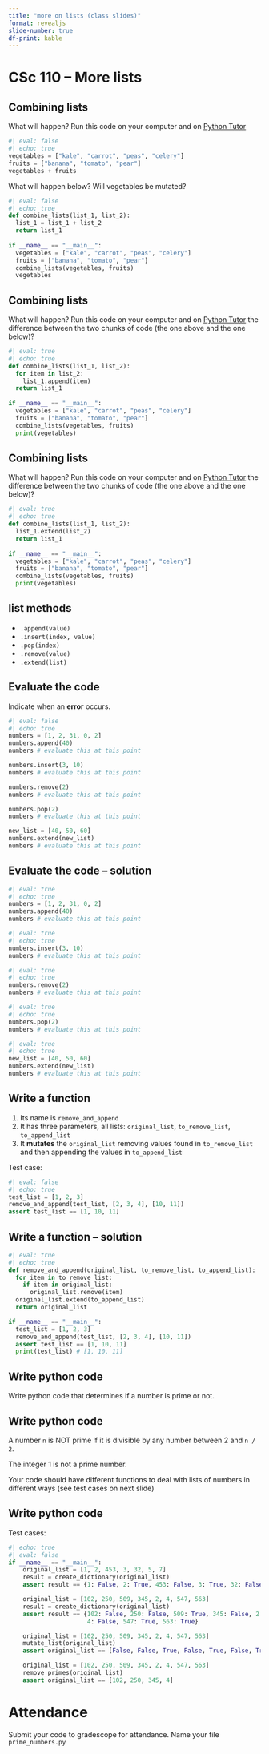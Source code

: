 ```yaml
---
title: "more on lists (class slides)"
format: revealjs
slide-number: true
df-print: kable
---
```


# CSc 110 -- More lists


## Combining lists

What will happen? Run this code on your computer and on [Python Tutor](https://pythontutor.com/visualize.html)

```python
#| eval: false
#| echo: true
vegetables = ["kale", "carrot", "peas", "celery"]
fruits = ["banana", "tomato", "pear"]
vegetables + fruits
```

What will happen below? Will vegetables be mutated?

```python
#| eval: false
#| echo: true
def combine_lists(list_1, list_2):
  list_1 = list_1 + list_2
  return list_1
  
if __name__ == "__main__":
  vegetables = ["kale", "carrot", "peas", "celery"]
  fruits = ["banana", "tomato", "pear"]
  combine_lists(vegetables, fruits)
  vegetables
```

## Combining lists

What will happen? Run this code on your computer and on [Python Tutor](https://pythontutor.com/visualize.html) the difference between the two chunks of code (the one above and the one below)?

```python
#| eval: true
#| echo: true
def combine_lists(list_1, list_2):
  for item in list_2:
    list_1.append(item)
  return list_1
  
if __name__ == "__main__":
  vegetables = ["kale", "carrot", "peas", "celery"]
  fruits = ["banana", "tomato", "pear"]
  combine_lists(vegetables, fruits)
  print(vegetables)
```

## Combining lists

What will happen? Run this code on your computer and on [Python Tutor](https://pythontutor.com/visualize.html) the difference between the two chunks of code (the one above and the one below)?

```python
#| eval: true
#| echo: true
def combine_lists(list_1, list_2):
  list_1.extend(list_2)
  return list_1
  
if __name__ == "__main__":
  vegetables = ["kale", "carrot", "peas", "celery"]
  fruits = ["banana", "tomato", "pear"]
  combine_lists(vegetables, fruits)
  print(vegetables)
```

## list methods

* `.append(value)`
* `.insert(index, value)`
* `.pop(index)`
* `.remove(value)`
* `.extend(list)`

## Evaluate the code

Indicate when an **error** occurs.

```python
#| eval: false
#| echo: true
numbers = [1, 2, 31, 0, 2]
numbers.append(40)
numbers # evaluate this at this point

numbers.insert(3, 10)
numbers # evaluate this at this point

numbers.remove(2)
numbers # evaluate this at this point

numbers.pop(2)
numbers # evaluate this at this point

new_list = [40, 50, 60]
numbers.extend(new_list)
numbers # evaluate this at this point
```

## Evaluate the code -- solution

```python
#| eval: true
#| echo: true
numbers = [1, 2, 31, 0, 2]
numbers.append(40)
numbers # evaluate this at this point
```


```python
#| eval: true
#| echo: true
numbers.insert(3, 10)
numbers # evaluate this at this point
```


```python
#| eval: true
#| echo: true
numbers.remove(2)
numbers # evaluate this at this point
```


```python
#| eval: true
#| echo: true
numbers.pop(2)
numbers # evaluate this at this point
```


```python
#| eval: true
#| echo: true
new_list = [40, 50, 60]
numbers.extend(new_list)
numbers # evaluate this at this point
```

## Write a function

1. Its name is `remove_and_append`
1. It has three parameters, all lists: `original_list`, `to_remove_list`, `to_append_list`
1. It **mutates** the `original_list` removing values found in `to_remove_list` and then appending the values in `to_append_list`

Test case:
```python
#| eval: false
#| echo: true
test_list = [1, 2, 3]
remove_and_append(test_list, [2, 3, 4], [10, 11])
assert test_list == [1, 10, 11]
```

## Write a function -- solution

```python
#| eval: true
#| echo: true
def remove_and_append(original_list, to_remove_list, to_append_list):
  for item in to_remove_list:
    if item in original_list:
      original_list.remove(item)
  original_list.extend(to_append_list)
  return original_list

if __name__ == "__main__":
  test_list = [1, 2, 3]
  remove_and_append(test_list, [2, 3, 4], [10, 11])
  assert test_list == [1, 10, 11]
  print(test_list) # [1, 10, 11]
```

## Write python code

Write python code that determines if a number is prime or not. 

## Write python code

A number `n` is NOT prime if it is divisible by any number between 2 and `n / 2`.

The integer 1 is not a prime number.

Your code should have different functions to deal with lists of numbers in different ways (see test cases on next slide)

## Write python code

Test cases:

```python
#| echo: true
#| eval: false
if __name__ == "__main__":
    original_list = [1, 2, 453, 3, 32, 5, 7]
    result = create_dictionary(original_list)
    assert result == {1: False, 2: True, 453: False, 3: True, 32: False, 5: True, 7: True}

    original_list = [102, 250, 509, 345, 2, 4, 547, 563]
    result = create_dictionary(original_list)
    assert result == {102: False, 250: False, 509: True, 345: False, 2: True,
                      4: False, 547: True, 563: True}

    original_list = [102, 250, 509, 345, 2, 4, 547, 563]
    mutate_list(original_list)
    assert original_list == [False, False, True, False, True, False, True, True]

    original_list = [102, 250, 509, 345, 2, 4, 547, 563]
    remove_primes(original_list)
    assert original_list == [102, 250, 345, 4]
```

# Attendance

Submit your code to gradescope for attendance. Name your file `prime_numbers.py`
